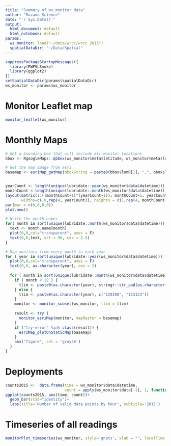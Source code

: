 ```yaml
---
title: "Summary of ws_monitor data"
author: "Mazama Science"
date: "`r Sys.Date()`"
output:
  html_document: default
  html_notebook: default
params:
  ws_monitor: load("~/data/wrcc/wrcc_2015") 
  spatialDataDir: "~/Data/Spatial"
---
```


```r
suppressPackageStartupMessages({
  library(PWFSLSmoke)
  library(ggplot2)
})
setSpatialDataDir(params$spatialDataDir)
ws_monitor <- params$ws_monitor
```

# Monitor Leaflet map

```r
monitor_leaflet(ws_monitor)
```

# Monthly Maps

```r
# Get a bounding box that will include all monitor locations
bbox <- RgoogleMaps::qbbox(ws_monitor$meta$latitude, ws_monitor$meta$longitude, margin = list(m = c(10,10,10,10), TYPE = "perc"))

# Get the map image from esri
basemap <- esriMap_getMap(bboxString = paste0(bbox$lonR[1], ",", bbox$latR[1], ",", bbox$lonR[2], ",", bbox$latR[2]))


yearCount <- length(unique(lubridate::year(ws_monitor$data$datetime)))
monthCount <-length(unique(lubridate::month(ws_monitor$data$datetime)))
layout(matrix(1:((monthCount+1)*(yearCount+1)), monthCount+1, yearCount+1, byrow = FALSE), 
       widths=c(.8,rep(4, yearCount)), heights = c(1,rep(4, monthCount+1)))
par(mar = c(0,0,0,0))
plot.new()

# Write the month names
for( month in sort(unique(lubridate::month(ws_monitor$data$datetime))) ){
  text <- month.name[month]
  plot(0,0,col="transparent", axes = F)
  text(0,0,text, srt = 90, cex = 1.5)
}

# Map monitors from every month in each year
for ( year in sort(unique(lubridate::year(ws_monitor$data$datetime))) ){
  plot(0,0,col="transparent", axes = F)
  text(0,0, as.character(year), cex = 2)
  
  for ( month in sort(unique(lubridate::month(ws_monitor$data$datetime))) ) {
    if ( month < 12 ) {
      tlim <- paste0(as.character(year), stringr::str_pad(as.character(c(month, month+1)), 2, side = 'left', "0"), '01')
    } else {
      tlim <- paste0(as.character(year), c("120100", "123123"))
    }
    monitor <- monitor_subset(ws_monitor, tlim = tlim)
    
    result <- try (
      monitor_esriMap(monitor, mapRaster = basemap)
    )
    if ("try-error" %in% class(result)) {
      esriMap_plotOnStaticMap(basemap)
    }
    box("figure", col = 'gray50')
  }
}
```

# Deployments

```r
counts2015 <-  data.frame(time = ws_monitor$data$datetime, 
                          count = apply(ws_monitor$data[-1], 1, function(x) sum(!is.na(x))))
ggplot(counts2015, aes(time, count))+
  geom_bar(stat="identity")+
  labs(title='Number of valid data points by hour', subtitle='2015')
```

# Timeseries of all readings

```r
monitorPlot_timeseries(ws_monitor, style='gnats', xlab = "", localTime = FALSE, ylim = c(0,1000))
```

